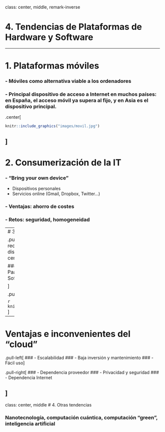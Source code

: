 

class: center, middle, remark-inverse

# 4. Tendencias de Plataformas de Hardware y Software


---


# 1. Plataformas móviles

### - Móviles como alternativa viable a los ordenadores

### - Principal dispositivo de acceso a Internet en muchos países: en España, el acceso móvil ya supera al fijo, y en Asia es el dispositivo principal.

.center[

```r

knitr::include_graphics("images/movil.jpg")
```
]
---
# 2. Consumerización de la IT

### - "Bring your own device"

- Dispositivos personales
- Servicios online (Gmail, Dropbox, Twitter…)

### - Ventajas: ahorro de costes
### - Retos: seguridad, homogeneidad


---
# 3. Computación en la nube

.pull-left[
### - Utilizar de forma coordinada recursos heterogéneos y físicamente distantes, basándose en Internet y centralizada en un proveedor. 

### - IaaS: Infraestructure as a Service
### - PaaS: Platform as a Service
### - SaaS: Software as a Service

]

.pull-right[

```r

knitr::include_graphics("images/cloud.png")
```
]

---

# Ventajas e inconvenientes del "cloud"

.pull-left[
### - Escalabilidad
### - Baja inversión y mantenimiento
### - Fácil uso
]

.pull-right[
### - Dependencia proveedor
### - Privacidad y seguridad
### - Dependencia Internet

]
---
class: center, middle
# 4. Otras tendencias

### Nanotecnología, computación cuántica, computación “green”, inteligencia artificial 



